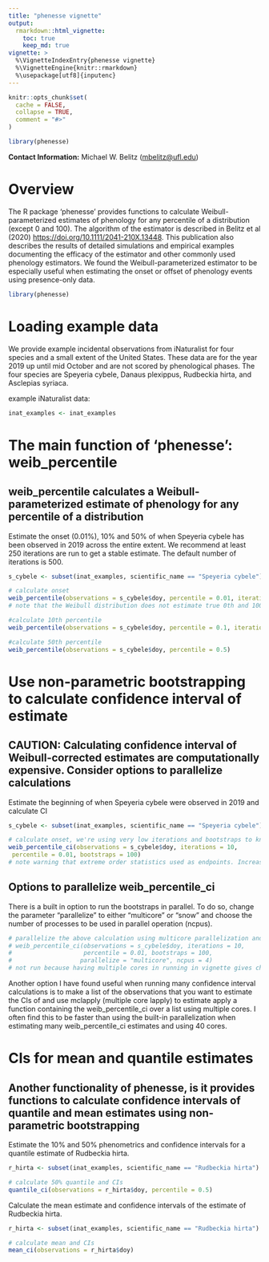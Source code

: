 ---
title: "phenesse vignette"
output:
  rmarkdown::html_vignette:
    toc: true
    keep_md: true
vignette: >
  %\VignetteIndexEntry{phenesse vignette}
  %\VignetteEngine{knitr::rmarkdown}
  %\usepackage[utf8]{inputenc}
---

```{r setup, include = FALSE, cache = FALSE, warning=FALSE}
knitr::opts_chunk$set(
  cache = FALSE,
  collapse = TRUE,
  comment = "#>"
)

library(phenesse)

```

**Contact Information:** Michael W. Belitz (<mbelitz@ufl.edu>)

# Overview

The R package 'phenesse' provides functions to calculate Weibull-parameterized estimates of phenology for any percentile of a distribution (except 0 and 100). The algorithm of the estimator is described in Belitz et al (2020) <https://doi.org/10.1111/2041-210X.13448>. This publication also describes the results of detailed simulations and empirical examples documenting the efficacy of the estimator and other commonly used phenology estimators. We found the Weibull-parameterized estimator to be especially useful when estimating the onset or offset of phenology events using presence-only data. 

```{r load_phenesse}
library(phenesse)
```

# Loading example data

We provide example incidental observations from iNaturalist for four species and a small extent of the United States. These data are for the year 2019 up until mid October and are not scored by phenological phases. The four species are Speyeria cybele, Danaus plexippus, Rudbeckia hirta, and Asclepias syriaca. 

example iNaturalist data:

```{r load_iNat_data}
inat_examples <- inat_examples
```

# The main function of 'phenesse': weib_percentile 

## weib_percentile calculates a Weibull-parameterized estimate of phenology for any percentile of a distribution

Estimate the onset (0.01%), 10% and 50% of when Speyeria cybele has been observed in 2019 across the entire extent. We recommend at least 250 iterations are run to get a stable estimate. The default number of iterations is 500.

```{r Speyeria_cybele_estimates}
s_cybele <- subset(inat_examples, scientific_name == "Speyeria cybele")

# calculate onset
weib_percentile(observations = s_cybele$doy, percentile = 0.01, iterations = 250) 
# note that the Weibull distribution does not estimate true 0th and 100th percentiles. Therefore the user must choose a percentile (quantile) between 0 and 1. 

#calculate 10th percentile
weib_percentile(observations = s_cybele$doy, percentile = 0.1, iterations = 250)

#calculate 50th percentile
weib_percentile(observations = s_cybele$doy, percentile = 0.5) 
```

# Use non-parametric bootstrapping to calculate confidence interval of estimate

## CAUTION: Calculating confidence interval of Weibull-corrected estimates are computationally expensive. Consider options to parallelize calculations

Estimate the beginning of when Speyeria cybele were observed in 2019 and calculate CI

```{r Speyeria_cybele_CIestimates}
s_cybele <- subset(inat_examples, scientific_name == "Speyeria cybele")

# calculate onset, we're using very low iterations and bootstraps to knit vignette quickly. Please increase both iterations and bootstraps if using for analyses
weib_percentile_ci(observations = s_cybele$doy, iterations = 10,
 percentile = 0.01, bootstraps = 100)
# note warning that extreme order statistics used as endpoints. Increase number of bootstraps to avoid this warning.

```

## Options to parallelize weib_percentile_ci

There is a built in option to run the bootstraps in parallel. To do so, change the parameter "parallelize" to either "multicore" or "snow" and choose the number of processes to be used in parallel operation (ncpus).

```{r parallelize}
# parallelize the above calculation using multicore parallelization and 4 cores. 
# weib_percentile_ci(observations = s_cybele$doy, iterations = 10,
#                    percentile = 0.01, bootstraps = 100, 
#                   parallelize = "multicore", ncpus = 4)
# not run because having multiple cores in running in vignette gives check_rhub warnings
```

Another option I have found useful when running many confidence interval calculations is to make a list of the observations that you want to estimate the CIs of and use mclapply (multiple core lapply) to estimate apply a function containing the weib_percentile_ci over a list using multiple cores. I often find this to be faster than using the built-in parallelization when estimating many weib_percentile_ci estimates and using 40 cores.   


# CIs for mean and quantile estimates

## Another functionality of phenesse, is it provides functions to calculate confidence intervals of quantile and mean estimates using non-parametric bootstrapping

Estimate the 10% and 50% phenometrics and confidence intervals for a quantile estimate of Rudbeckia hirta.

```{r quantile_CIestimates}
r_hirta <- subset(inat_examples, scientific_name == "Rudbeckia hirta")

# calculate 50% quantile and CIs
quantile_ci(observations = r_hirta$doy, percentile = 0.5)
```

Calculate the mean estimate and confidence intervals of the estimate of Rudbeckia hirta.

```{r mean_CIestimates}
r_hirta <- subset(inat_examples, scientific_name == "Rudbeckia hirta")

# calculate mean and CIs
mean_ci(observations = r_hirta$doy)
```

